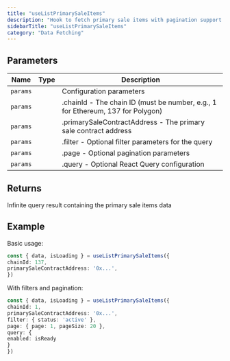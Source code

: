 ```yaml
---
title: "useListPrimarySaleItems"
description: "Hook to fetch primary sale items with pagination support Retrieves a paginated list of primary sale items for a specific contract address from the marketplace."
sidebarTitle: "useListPrimarySaleItems"
category: "Data Fetching"
---
```


## Parameters

| Name | Type | Description |
|------|------|-------------|
| `params` |  | Configuration parameters |
| `params` |  | .chainId - The chain ID (must be number, e.g., 1 for Ethereum, 137 for Polygon) |
| `params` |  | .primarySaleContractAddress - The primary sale contract address |
| `params` |  | .filter - Optional filter parameters for the query |
| `params` |  | .page - Optional pagination parameters |
| `params` |  | .query - Optional React Query configuration |

## Returns

Infinite query result containing the primary sale items data

## Example

Basic usage:
```typescript
const { data, isLoading } = useListPrimarySaleItems({
chainId: 137,
primarySaleContractAddress: '0x...',
})
```

With filters and pagination:
```typescript
const { data, isLoading } = useListPrimarySaleItems({
chainId: 1,
primarySaleContractAddress: '0x...',
filter: { status: 'active' },
page: { page: 1, pageSize: 20 },
query: {
enabled: isReady
}
})
```


